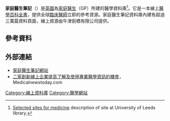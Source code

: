 '''家庭醫生筆記'''（{{lang-en|'''GPnotebook'''}}）是[[英國|英國]]為[[家庭醫生|家庭醫生]]（GP）所建的醫學資料庫<ref>[http://www.leeds.ac.uk/library/subjects/medicine/websites.php Selected sites for medicine] {{Wayback|url=http://www.leeds.ac.uk/library/subjects/medicine/websites.php |date=20080728103926 }} description of site at University of Leeds library.</ref>。它是一本線上[[醫學|醫學]][[百科全書|百科全書]]，提供全球[[臨床醫師|臨床醫師]]立即的參考資源。家庭醫生筆記資料庫內建有超過三萬篇資料頁面，線上資源由牛津劍橋有限公司提供。

== 參考資料 ==
{{reflist}}

== 外部連結 ==
* [http://www.gpnotebook.co.uk/homepage.cfm 家庭醫生筆記網站]{{Wayback|url=http://www.gpnotebook.co.uk/homepage.cfm |date=20090831081218 }}
* [http://www.medicalnewstoday.com/articles/77441.php 二家創新線上企業提高了解及使用專業醫學資訊的機會]{{Wayback|url=http://www.medicalnewstoday.com/articles/77441.php |date=20110516014251 }}，Medicalnewstoday.com
{{医学在线知识平台}}
[[Category:線上資料庫|Category:線上資料庫]]
[[Category:醫學網站|Category:醫學網站]]